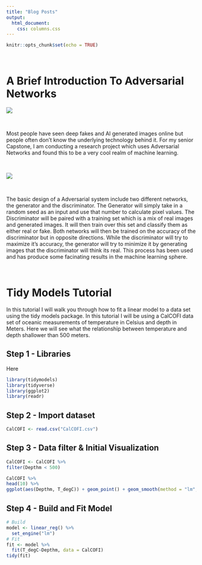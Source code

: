 ---
title: "Blog Posts"
output:
  html_document: 
    css: columns.css
---

```{r setup, include=FALSE}
knitr::opts_chunk$set(echo = TRUE)
```

\

# A Brief Introduction To Adversarial Networks

![](painter.jpg)

\

Most people have seen deep fakes and AI generated images online but people often don't know the underlying technology behind it. For my senior Capstone, I am conducting a research project which uses Adversarial Networks and found this to be a very cool realm of machine learning.

\

![](GANs.png)

\

The basic design of a Adversarial system include two different networks, the generator and the discriminator. The Generator will simply take in a random seed as an input and use that number to calculate pixel values. The Discriminator will be paired with a training set which is a mix of real images and generated images. It will then train over this set and classify them as either real or fake. Both networks will then be trained on the accuracy of the discriminator but in opposite directions. While the discriminator will try to maximize it's accuracy, the generator will try to minimize it by generating images that the discriminator will think its real. This process has been used and has produce some facinating results in the machine learning sphere.

\

# Tidy Models Tutorial

In this tutorial I will walk you through how to fit a linear model to a data set using the tidy models package. In this tutorial I will be using a CalCOFI data set of oceanic measurements of temperature in Celsius and depth in Meters. Here we will see what the relationship between temperature and depth shallower than 500 meters.

## Step 1 - Libraries 

Here 
```{r, warning=FALSE, results='hide', message=FALSE}
library(tidymodels)
library(tidyverse)
library(ggplot2)
library(readr)
```


## Step 2 - Import dataset
```{r}
CalCOFI <- read.csv("CalCOFI.csv")
```


## Step 3 - Data filter & Initial Visualization
```{r, warning=FALSE, results='hide', message=FALSE}
CalCOFI <- CalCOFI %>%
filter(Depthm < 500)

CalCOFI %>%
head(10) %>%
ggplot(aes(Depthm, T_degC)) + geom_point() + geom_smooth(method = "lm", se = FALSE)
```


## Step 4 - Build and Fit Model
```{r}
# Build
model <- linear_reg() %>%
  set_engine("lm")
# Fit
fit <- model %>%
  fit(T_degC~Depthm, data = CalCOFI)
tidy(fit)
```